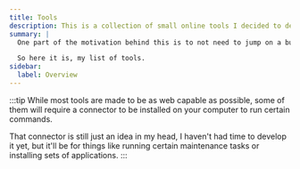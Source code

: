 ```yaml
---
title: Tools
description: This is a collection of small online tools I decided to develop
summary: |
  One part of the motivation behind this is to not need to jump on a bunch of shady sites with weird ads and cookie warnings, the other is that sometimes I think of useful tools for myself that I develop locally for myself, but I could've just as well developed it for others to use.

  So here it is, my list of tools.
sidebar:
  label: Overview
---
```


:::tip
While most tools are made to be as web capable as possible, some of them will require a connector to be installed on your computer to run certain commands.

That connector is still just an idea in my head, I haven't had time to develop it yet, but it'll be for things like running certain maintenance tasks or installing sets of applications.
:::
